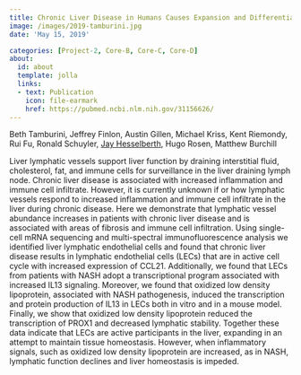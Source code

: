 ```yaml
---
title: Chronic Liver Disease in Humans Causes Expansion and Differentiation of Liver Lymphatic Endothelial Cells
image: /images/2019-tamburini.jpg
date: 'May 15, 2019'

categories: [Project-2, Core-B, Core-C, Core-D]
about:
  id: about
  template: jolla
  links:
  - text: Publication
    icon: file-earmark
    href: https://pubmed.ncbi.nlm.nih.gov/31156626/
---
```


Beth Tamburini, Jeffrey Finlon, Austin Gillen, Michael Kriss, Kent Riemondy, Rui Fu, Ronald Schuyler, [Jay Hesselberth](https://scholar.google.com/citations?user=EnOmNEYAAAAJ), Hugo Rosen, Matthew Burchill

Liver lymphatic vessels support liver function by draining interstitial fluid, cholesterol, fat, and immune cells for surveillance in the liver draining lymph node. Chronic liver disease is associated with increased inflammation and immune cell infiltrate. However, it is currently unknown if or how lymphatic vessels respond to increased inflammation and immune cell infiltrate in the liver during chronic disease. Here we demonstrate that lymphatic vessel abundance increases in patients with chronic liver disease and is associated with areas of fibrosis and immune cell infiltration. Using single-cell mRNA sequencing and multi-spectral immunofluorescence analysis we identified liver lymphatic endothelial cells and found that chronic liver disease results in lymphatic endothelial cells (LECs) that are in active cell cycle with increased expression of CCL21. Additionally, we found that LECs from patients with NASH adopt a transcriptional program associated with increased IL13 signaling. Moreover, we found that oxidized low density lipoprotein, associated with NASH pathogenesis, induced the transcription and protein production of IL13 in LECs both in vitro and in a mouse model. Finally, we show that oxidized low density lipoprotein reduced the transcription of PROX1 and decreased lymphatic stability. Together these data indicate that LECs are active participants in the liver, expanding in an attempt to maintain tissue homeostasis. However, when inflammatory signals, such as oxidized low density lipoprotein are increased, as in NASH, lymphatic function declines and liver homeostasis is impeded.
